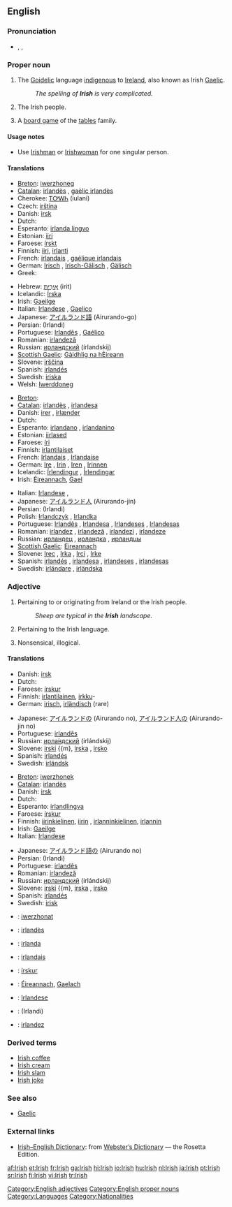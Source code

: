 {{rfc|most translations in ‘people collectively’ only mention one person}}
{{wikipedia}}
{{interwiktionary|code=ga}}
==English==

===Pronunciation===
* {{enPR|ī'rĭsh}}, {{IPA|/ˈaɪrɪʃ/}}, {{SAMPA|/"aIrIS/}}

===Proper noun===
{{en-proper noun}}

# The [[Goidelic]] language [[indigenous]] to [[Ireland]], also known as Irish [[Gaelic]].
#: ''The spelling of '''Irish''' is very complicated.''
# {{italbrac|collectively as a plural}} The Irish people.
# A [[board game]] of the [[tables]] family.

====Usage notes====
* Use [[Irishman]] or [[Irishwoman]] for one singular person.

====Translations====
{{trans-top|the language}}
*[[Breton]]: [[iwerzhoneg]] {{m}}
*[[Catalan]]: [[irlandès]] {{m}}, [[gaèlic irlandès]] {{m}}
*Cherokee: [[ᎢᎤᎳᏂ]] (iulani)
*Czech: [[irština]] {{f}}
*Danish: [[irsk]]
*Dutch: {{t+|nl|Iers|n}}
*Esperanto: [[irlanda lingvo]]
*Estonian: [[iiri]]
*Faroese: [[írskt]] {{n}}
*Finnish: [[iiri]], [[irlanti]]
*French: [[irlandais]] {{m}}, [[gaélique irlandais]] {{m}}
*German: [[Irisch]] {{n}}, [[Irisch-Gälisch]] {{n}}, [[Gälisch]] {{n}}
*Greek: {{t+|el|ιρλανδικά|n|p|tr=irlandiká}}
{{trans-mid}}
*Hebrew: [[אירית|אִירִית]] (irit)
*Icelandic: [[Írska]]
*Irish: [[Gaeilge]]
*Italian: [[Irlandese]] {{m}}, [[Gaelico]] {{m}}
*Japanese: [[アイルランド語]] (Airurando-go)
*Persian: {{FAchar|[[ایرلندی]]}} (Irlandi)
*Portuguese: [[Irlandês]] {{m}}, [[Gaélico]] {{m}}
*Romanian: [[irlandeză]] {{f}}
*Russian: [[ирландский]] (írlandskij) {{m}}
*[[Scottish Gaelic]]: [[Gàidhlig na hÈireann]] {{f}}
*Slovene: [[irščina]] {{f}}
*Spanish: [[irlandés]] {{m}}
*Swedish: [[iriska]] {{c}}
*Welsh: [[Iwerddoneg]]
{{trans-bottom}}

{{trans-top|the people}}
*[[Breton]]: {{t|br|Iwerzhoniz|p|xs=Breton}}
*[[Catalan]]: [[irlandès]] {{m}}, [[irlandesa]] {{f}}
*Danish: [[irer]] {{c}}, [[irlænder]] {{c}}
*Dutch: {{t|nl|Ieren||p}}
*Esperanto: [[irlandano]] {{m}}, [[irlandanino]] {{f}}
*Estonian: [[iirlased]]
*Faroese: [[íri]] {{m}}
*Finnish: [[irlantilainen|irlantilaiset]] {{p}}
*French: [[Irlandais]] {{m}}, [[Irlandaise]] {{f}}
*German: [[Ire]] {{m}}, [[Irin]] {{f}}, [[Iren]] {{m|p}}, [[Irinnen]] {{f|p}}
*Icelandic: [[Írlendingur]] {{m}}, [[Írlendingar]] {{p}}
*Irish: [[Éireannach]], [[Gael]]
{{trans-mid}}
*Italian: [[Irlandese]] {{m}}, {{f}}
*Japanese: [[アイルランド人]] (Airurando-jin)
*Persian: {{FAchar|[[ایرلندی]]}} (Irlandi)
*Polish: [[Irlandczyk]] {{m}}, [[Irlandka]] {{f}}
*Portuguese: [[Irlandês]] {{m}}, [[Irlandesa]] {{f}}, [[Irlandeses]] {{m|p}}, [[Irlandesas]] {{f|p}}
*Romanian: [[irlandez]] {{m}}, [[irlandeză]] {{f}}, [[irlandezi]] {{p}}, [[irlandeze]] {{f|p}}
*Russian: [[ирландец]] {{m}}, [[ирландка]] {{f}}, [[ирландцы]] {{p}}
*[[Scottish Gaelic]]: [[Eireannach]] {{m}}
*Slovene: [[Irec]] {{m}}, [[Irka]] {{f}}, [[Irci]] {{p}}, [[Irke]] {{f|p}}
*Spanish: [[irlandés]] {{m}}, [[irlandesa]] {{f}}, [[irlandeses]] {{m|p}}, [[irlandesas]] {{f|p}}
*Swedish: [[irländare]] {{m|f}}, [[irländska]] {{f}}
{{trans-bottom}}

{{trans-top|board game}}
{{trans-mid}}
{{trans-bottom}}

===Adjective===
{{en-adj|-}}

# Pertaining to or originating from Ireland or the Irish people.
#: ''Sheep are typical in the '''Irish''' landscape.''
# Pertaining to the Irish language.
# {{context|derogatory|colloquial}} Nonsensical, illogical.

{{rfex|particularly the last}}

====Translations====
{{trans-top|pertaining to or originating from Ireland or the Irish people}}
*Danish: [[irsk]]
*Dutch: {{t+|nl|Iers}}
*Faroese: [[írskur]]
*Finnish: [[irlantilainen]], [[irkku]]-
*German: [[irisch]], [[irländisch]] (rare)
{{trans-mid}}
*Japanese: [[アイルランド]]の (Airurando no), [[アイルランド人]]の (Airurando-jin no)
*Portuguese: [[irlandês]]
*Russian: [[ирландский|ирла́ндский]] (irlándskij)
*Slovene: [[irski]] {{m}, [[irska]] {{f}}, [[irsko]] {{n}}
*Spanish: [[irlandés]]
*Swedish: [[irländsk]]
{{trans-bottom}}

{{trans-top|pertaining to the language}}
*[[Breton]]: [[iwerzhonek]]
*[[Catalan]]: [[irlandès]]
*Danish: [[irsk]]
*Dutch: {{t+|nl|Iers}}
*Esperanto: [[irland]][[lingva]]
*Faroese: [[írskur]]
*Finnish: [[iiri|iirin]][[kielinen]], [[iiri|iirin]] {{italbrac|+ genitive}}, [[irlanti|irlannin]][[kielinen]], [[irlanti|irlannin]] {{italbrac|+ genitive}}
*Irish: [[Gaeilge]] {{italbrac|+ genitive}}
*Italian: [[Irlandese]]
{{trans-mid}}
*Japanese: [[アイルランド語]]の (Airurando no)
*Persian: {{FAchar|[[ایرلندی]]}} (Irlandi)
*Portuguese: [[irlandês]]
*Romanian: [[irlandeză]]
*Russian: [[ирландский]] (irlándskij)
*Slovene: [[irski]] {{m}, [[irska]] {{f}}, [[irsko]] {{n}}
*Spanish: [[irlandés]]
*Swedish: [[irisk]]
{{trans-bottom}}

{{trans-top|nonsensical}}
{{trans-mid}}
{{trans-bottom}}

{{checktrans-top}}
*{{ttbc|Breton}}: [[iwerzhonat]]
*{{ttbc|Catalan}}: [[irlandès]]
*{{ttbc|Esperanto}}: [[irlanda]]
*{{ttbc|French}}: [[irlandais]]
*{{ttbc|Icelandic}}: [[írskur]]
*{{ttbc|Irish}}: [[Éireannach]], [[Gaelach]]
{{checktrans-mid}}
*{{ttbc|Italian}}: [[Irlandese]]
*{{ttbc|Persian}}: {{FAchar|[[ایرلندی]]}} (Irlandi)
*{{ttbc|Romanian}}: [[irlandez]]
{{checktrans-bottom}}

===Derived terms===
*[[Irish coffee]]
*[[Irish cream]]
*[[Irish slam]]
*[[Irish joke]]

===See also===
*[[Gaelic]]

===External links===
*[http://www.websters-online-dictionary.org/definition/Irish-english/ Irish–English Dictionary]: from [http://www.websters-online-dictionary.org/ Webster’s Dictionary] — the Rosetta Edition.
{{ethnologue|code=gle}}

[[Category:English adjectives]]
[[Category:English proper nouns]]
[[Category:Languages]]
[[Category:Nationalities]]

[[af:Irish]]
[[et:Irish]]
[[fr:Irish]]
[[ga:Irish]]
[[hi:Irish]]
[[io:Irish]]
[[hu:Irish]]
[[nl:Irish]]
[[ja:Irish]]
[[pt:Irish]]
[[sr:Irish]]
[[fi:Irish]]
[[vi:Irish]]
[[tr:Irish]]